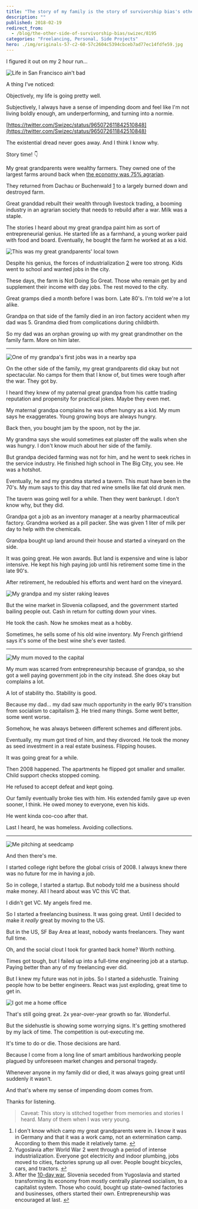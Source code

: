 ```yaml
---
title: "The story of my family is the story of survivorship bias's other side"
description: ""
published: 2018-02-19
redirect_from:
  - /blog/the-other-side-of-survivorship-bias/swizec/8195
categories: "Freelancing, Personal, Side Projects"
hero: ./img/originals-57-c2-60-57c2604c5394cbceb7ad77ec14fdfe59.jpg
---
```


I figured it out on my 2 hour run…

![Life in San Francisco ain't bad](https://scontent-sjc3-1.cdninstagram.com/vp/83b5e68b420d481323b0458af04c91ef/5B216B80/t51.2885-15/e35/27878687_956907841130931_5664501580645269504_n.jpg)

A thing I’ve noticed:

Objectively, my life is going pretty well.

Subjectively, I always have a sense of impending doom and feel like I'm not living boldly enough, am underperforming, and turning into a normie.

[https://twitter.com/Swizec/status/965072611842510848](https://twitter.com/Swizec/status/965072611842510848)

The existential dread never goes away. And I think I know why.

Story time! 👇

My great grandparents were wealthy farmers. They owned one of the largest farms around back when [the economy was 75% agrarian](https://en.wikipedia.org/wiki/Kingdom_of_Yugoslavia#Economy).

They returned from Dachau or Buchenwald [1](#fn1) to a largely burned down and destroyed farm.

Great granddad rebuilt their wealth through livestock trading, a booming industry in an agrarian society that needs to rebuild after a war. Milk was a staple.

The stories I heard about my great grandpa paint him as sort of entrepreneurial genius. He started life as a farmhand, a young worker paid with food and board. Eventually, he bought the farm he worked at as a kid.

![This was my great grandparents' local town](./img/This-was-my-great-grandparents-local-town592di8.jpeg)

Despite his genius, the forces of industrialization [2](#fn2) were too strong. Kids went to school and wanted jobs in the city.

These days, the farm is Not Doing So Great. Those who remain get by and supplement their income with day jobs. The rest moved to the city.

Great gramps died a month before I was born. Late 80's. I'm told we're a lot alike.

Grandpa on that side of the family died in an iron factory accident when my dad was 5. Grandma died from complications during childbirth.

So my dad was an orphan growing up with my great grandmother on the family farm. More on him later.

---

![One of my grandpa's first jobs was in a nearby spa](https://varnastarost.si/uploads/RTEmagicC_TST_stari_leseni_bazen_600.png.png)

On the other side of the family, my great grandparents did okay but not spectacular. No camps for them that I know of, but times were tough after the war. They got by.

I heard they knew of my paternal great grandpa from his cattle trading reputation and propensity for practical jokes. Maybe they even met.

My maternal grandpa complains he was often hungry as a kid. My mum says he exaggerates. Young growing boys are always hungry.

Back then, you bought jam by the spoon, not by the jar.

My grandma says she would sometimes eat plaster off the walls when she was hungry. I don't know much about her side of the family.

But grandpa decided farming was not for him, and he went to seek riches in the service industry. He finished high school in The Big City, you see. He was a hotshot.

Eventually, he and my grandma started a tavern. This must have been in the 70's. My mum says to this day that red wine smells like fat old drunk men.

The tavern was going well for a while. Then they went bankrupt. I don't know why, but they did.

Grandpa got a job as an inventory manager at a nearby pharmaceutical factory. Grandma worked as a pill packer. She was given 1 liter of milk per day to help with the chemicals.

Grandpa bought up land around their house and started a vineyard on the side.

It was going great. He won awards. But land is expensive and wine is labor intensive. He kept his high paying job until his retirement some time in the late 90's.

After retirement, he redoubled his efforts and went hard on the vineyard.

![My grandpa and my sister raking leaves](https://scontent-sjc3-1.cdninstagram.com/vp/b0bca11067fa4b97afdecab144f08029/5B4D673A/t51.2885-15/e15/1799704_1620500888163827_370626032_n.jpg)

But the wine market in Slovenia collapsed, and the government started bailing people out. Cash in return for cutting down your vines.

He took the cash. Now he smokes meat as a hobby.

Sometimes, he sells some of his old wine inventory. My French girlfriend says it's some of the best wine she's ever tasted.

---

![My mum moved to the capital](./img/originals-57-c2-60-57c2604c5394cbceb7ad77ec14fdfe59.jpg)

My mum was scarred from entrepreneurship because of grandpa, so she got a well paying government job in the city instead. She does okay but complains a lot.

A lot of stability tho. Stability is good.

Because my dad… my dad saw much opportunity in the early 90's transition from socialism to capitalism [3](#fn3). He tried many things. Some went better, some went worse.

Somehow, he was always between different schemes and different jobs.

Eventually, my mum got tired of him, and they divorced. He took the money as seed investment in a real estate business. Flipping houses.

It was going great for a while.

Then 2008 happened. The apartments he flipped got smaller and smaller. Child support checks stopped coming.

He refused to accept defeat and kept going.

Our family eventually broke ties with him. His extended family gave up even sooner, I think. He owed money to everyone, even his kids.

He went kinda coo-coo after that.

Last I heard, he was homeless. Avoiding collections.

---

![Me pitching at seedcamp](./img/5-4067-4422312388_f6811a34b8_z.jpg)

And then there's me.

I started college right before the global crisis of 2008. I always knew there was no future for me in having a job.

So in college, I started a startup. But nobody told me a business should make money. All I heard about was VC this VC that.

I didn't get VC. My angels fired me.

So I started a freelancing business. It was going great. Until I decided to make it _really_ great by moving to the US.

But in the US, SF Bay Area at least, nobody wants freelancers. They want full time.

Oh, and the social clout I took for granted back home? Worth nothing.

Times got tough, but I failed up into a full-time engineering job at a startup. Paying better than any of my freelancing ever did.

But I knew my future was not in jobs. So I started a sidehustle. Training people how to be better engineers. React was just exploding, great time to get in.

![I got me a home office](https://scontent-sjc3-1.cdninstagram.com/vp/5ae255f532cbab3d70c7286e6cd0f460/5B080185/t51.2885-15/e35/10899048_1679818318917842_1788738823_n.jpg)

That's still going great. 2x year-over-year growth so far. Wonderful.

But the sidehustle is showing some worrying signs. It's getting smothered by my lack of time. The competition is out-executing me.

It's time to do or die. Those decisions are hard.

Because I come from a long line of smart ambitious hardworking people plagued by unforeseen market changes and personal tragedy.

Whenever anyone in my family did or died, it was always going great until suddenly it wasn't.

And that's where my sense of impending doom comes from.

Thanks for listening.

> Caveat: This story is stitched together from memories and stories I heard. Many of them when I was very young.

1.  I don't know which camp my great grandparents were in. I know it was in Germany and that it was a work camp, not an extermination camp. According to them this made it relatively tame. [↩](#ffn1)
2.  Yugoslavia after World War 2 went through a period of intense industrialization. Everyone got electricity and indoor plumbing, jobs moved to cities, factories sprung up all over. People bought bicycles, cars, and tractors. [↩](#ffn2)
3.  After the [10-day war](https://en.wikipedia.org/wiki/Ten-Day_War), Slovenia seceded from Yugoslavia and started transforming its economy from mostly centrally planned socialism, to a capitalist system. Those who could, bought up state-owned factories and businesses, others started their own. Entrepreneurship was encouraged at last. [↩](#ffn3)
